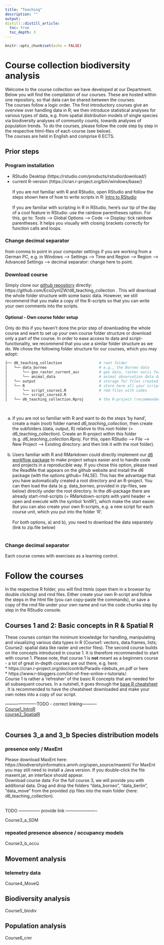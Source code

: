 ```yaml
---
title: "Teaching"
description: ""
output:
distill::distill_article:
  toc: true
  toc_depth: 3
---
```


```r
knitr::opts_chunk$set(echo = FALSE)
```


# Course collection **biodiversity analysis**

Welcome to the course collection we have developed at our Department. Below you will find the compilation of our courses. These are hosted within one repository, so that data can be shared between the courses.
<br>
The courses follow a logic order. The first introductory courses give an overview over handling data in R; we then introduce statistical analyses for various types of data, e.g. from spatial distribution models of single species via biodiversity analyses of community counts, towards analyses of population trends. To do the courses, please follow the code step by step in the respective html-files of each course (see below). 
<br>
The courses are held in English and comprise 6 ECTS. 



## Prior steps
### Program installation

* RStudio Desktop (https://rstudio.com/products/rstudio/download/)  <br>
* current R-version (https://cran.r-project.org/bin/windows/base/)  <br>
<br>
If you are not familiar with R and RStudio, open RStudio and follow the steps shown here of how to write scripts in R: [Intro to RStudio](https://github.com/EcoDynIZW/EcoDynIZW.github.io/raw/teaching_23/img/teach/L1_Intro_RStudio.pdf)
<br>
<br>
If you are familiar with scripting in R in RStudio, here's our tip of the day of a cool feature in RStudio: use the rainbow parentheses option. For this, go to: Tools --> Global Options --> Code --> Display: tick rainbow parentheses. It helps you visually with  closing brackets correctly for function calls and loops.


### Change decimal separator
from comma to point in your computer settings if you are working from a German PC, e.g. in Windows --> Settings --> Time and Region --> Region --> Advanced Settings --> decimal separator: change here to point.


### Download course
Simply clone our [github repository](https://github.com/EcoDynIZW/d6_teaching_collection) directly: https://github.com/EcoDynIZW/d6_teaching_collection . This will download the whole folder structure with some basic data. However, we still recommend that you make a copy of the R-scripts so that you can write your own comments into the scripts. <br>

#### Optional - Own course folder setup
Only do this if you haven't done the prior step of downloading the whole course and want to set up your own course folder structure or download only a part of the course. In order to ease access to data and script-functionality, we recommend that you use a similar folder structure as we do. We chose the following folder structure for our courses, which you may adopt:
<br>

``` bash
├── d6_teaching_collection                 # root folder 
│   └── data_borneo                        # e.g., the Borneo data
│       └── geo_raster_current_asc         # geo data, raster ascii format, as in data_borneo
│       └── animal_data                    # animal observation data data_borneo
│   └── output                             # storage for files created during course
│   └── R                                  # store here all your scripts, i.e.
│       └── script_course1.R               # rmd-files with codes
│       └── script_course2.R
│   └── d6_teaching_collection.Rproj       # the R-project (recommended)
```
<br>

a) If you are not so familiar with R and want to do the steps 'by hand', create a main (root) folder named *d6_teaching_collection*, then create the subfolders (data, output, R) relative to this root-folder (= d6_teaching_collection). Create an R-project within this folder (e.g. *d6_teaching_collection.Rproj*. For this, open RStudio --> File --> New Project --> Existing directory: and then link it with the root folder).
<br><br>
b) Users familiar with R and RMarkdown could directly implement our [d6 workflow package](https://github.com/EcoDynIZW/d6) to make project setups easier and to handle code and projects in a reproducible way. If you chose this option, please read the ReadMe that appears on the github website and install the d6 package (with the options github= FALSE). This has the advantage that you have automatically created a root directory and an R-project. You can then load the data (e.g. data_borneo, provided in zip-files, see below) directly under the root directory. In the d6-package there are already start-rmd-scripts (= RMarkdown-scripts with yaml header -> open and execute with the symbol 'knitR'), which make the start easier. But you can also create your own  R-scripts, e.g. a new script for each course unit, which you put into the folder 'R'.
<br>  
For both options, a) and b), you need to download the data separately (link to zip.file below)
<br><br>

### Change decimal separator
Each course comes with exercises as a learning control.


# Follow the courses

In the respective R folder, you will find htmls (open them in a browser by double clicking) and rmd files. Either create your own R-script and follow the steps in the html file (you can copy-paste the commands), or save a copy of the rmd file under your own name and run the code chunks step by step in the RStudio console.



## Courses 1 and 2: Basic concepts in R & Spatial R

These courses contain the minimum knowledge for handling, manipulating and visualizing various data types in R (Course1: vectors, data.frames, lists; Course2: spatial data like raster and vector files). The second course builds on the concepts introduced in course 1. It is therefore recommended to start with course 1. Please note, that course 1 is **not** meant as a beginners course - a lot of great in-depth courses are out there, e.g. here: <br>
* https://cran.r-project.org/doc/contrib/Paradis-rdebuts_en.pdf or here <br>
* https://www.r-bloggers.com/list-of-free-online-r-tutorials/. 
<br>
Course 1 is rather a 'refresher' of the basic R concepts that are needed for all subsequent courses. In a nutshell, it goes through the [base R cheatsheet](https://iqss.github.io/dss-workshops/R/Rintro/base-r-cheat-sheet.pdf) . It is recommended to have the cheatsheet downloaded and make your own notes into a copy of our script.
<br>

----------------------TODO - correct linking----------
<br>
[Course1_IntroR](https://github.com/EcoDynIZW/EcoDynIZW.github.io/raw/teaching_23/img/teach/Course1_RIntro.html) <br>
[course2_SpatialR]()<br>
<br>



## Courses 3_a and 3_b Species distribution models 
### presence only  / MaxEnt

Please download MaxEnt here: https://biodiversityinformatics.amnh.org/open_source/maxent/
For MaxEnt you may still need to install a Java version. If you double-click the file maxent.jar, an  interface should appear.
<br>
Download course data :For the full course 3, we will provide you with additional data. Drag and drop the folders "data_borneo", "data_berlin", "data_move" from the provided zip files into the main folder (here: d6_teaching_collection). 

<br>  TODO --------------- provide link ----------------------



Course3_a_SDM

### repeated presence absence / occupancy models
Course3_b_occu

## Movement analysis
### telemetry data

Course4_MoveQ

## Biodiversity analysis
Course5_biodiv

## Population analysis
Course6_cmr


